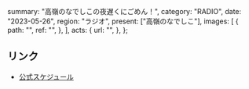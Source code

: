   summary: "高嶺のなでしこの夜遅くにごめん！",
  category: "RADIO",
  date: "2023-05-26",
  region: "ラジオ",
  present: ["高嶺のなでしこ"],
  images: [
    {
      path: "",
      ref: "",
    },
  ],
  acts: {
    url: "",
  },
};

## リンク

- [公式スケジュール](https://takanenonadeshiko.jp/?p=1009)
